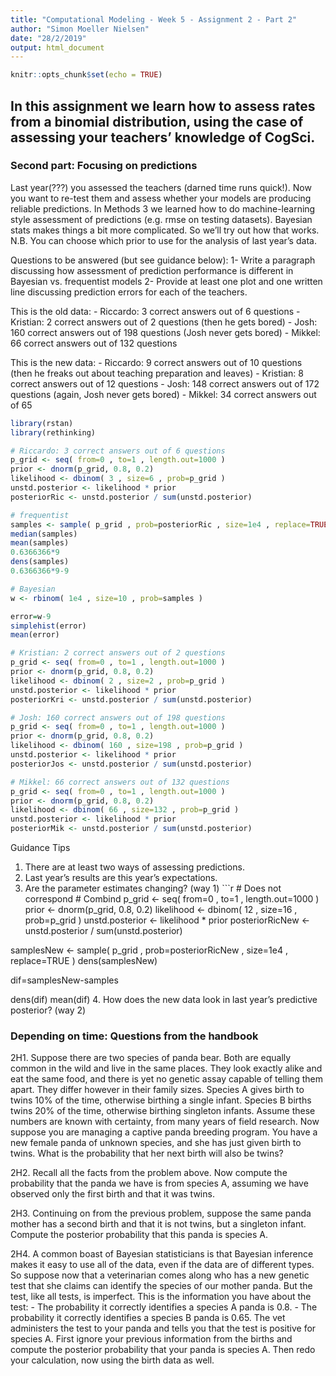 ```yaml
---
title: "Computational Modeling - Week 5 - Assignment 2 - Part 2"
author: "Simon Moeller Nielsen"
date: "28/2/2019"
output: html_document
---
```


```r
knitr::opts_chunk$set(echo = TRUE)
```

## In this assignment we learn how to assess rates from a binomial distribution, using the case of assessing your teachers' knowledge of CogSci.

### Second part: Focusing on predictions

Last year(???) you assessed the teachers (darned time runs quick!). Now you want to re-test them and assess whether your models are producing reliable predictions. In Methods 3 we learned how to do machine-learning style assessment of predictions (e.g. rmse on testing datasets). Bayesian stats makes things a bit more complicated. So we'll try out how that works. N.B. You can choose which prior to use for the analysis of last year's data.

Questions to be answered (but see guidance below):
1- Write a paragraph discussing how assessment of prediction performance is different in Bayesian vs. frequentist models
2- Provide at least one plot and one written line discussing prediction errors for each of the teachers.

This is the old data:
- Riccardo: 3 correct answers out of 6 questions
- Kristian: 2 correct answers out of 2 questions (then he gets bored)
- Josh: 160 correct answers out of 198 questions (Josh never gets bored)
- Mikkel: 66 correct answers out of 132 questions

This is the new data:
- Riccardo: 9 correct answers out of 10 questions (then he freaks out about teaching preparation and leaves)
- Kristian: 8 correct answers out of 12 questions
- Josh: 148 correct answers out of 172 questions (again, Josh never gets bored)
- Mikkel: 34 correct answers out of 65 
```r
library(rstan)
library(rethinking)
```

```r
# Riccardo: 3 correct answers out of 6 questions
p_grid <- seq( from=0 , to=1 , length.out=1000 )
prior <- dnorm(p_grid, 0.8, 0.2)
likelihood <- dbinom( 3 , size=6 , prob=p_grid )
unstd.posterior <- likelihood * prior
posteriorRic <- unstd.posterior / sum(unstd.posterior)

# frequentist
samples <- sample( p_grid , prob=posteriorRic , size=1e4 , replace=TRUE )
median(samples)
mean(samples)
0.6366366*9
dens(samples)
0.6366366*9-9

# Bayesian
w <- rbinom( 1e4 , size=10 , prob=samples )

error=w-9
simplehist(error)
mean(error)

# Kristian: 2 correct answers out of 2 questions
p_grid <- seq( from=0 , to=1 , length.out=1000 )
prior <- dnorm(p_grid, 0.8, 0.2)
likelihood <- dbinom( 2 , size=2 , prob=p_grid )
unstd.posterior <- likelihood * prior
posteriorKri <- unstd.posterior / sum(unstd.posterior)

# Josh: 160 correct answers out of 198 questions
p_grid <- seq( from=0 , to=1 , length.out=1000 )
prior <- dnorm(p_grid, 0.8, 0.2)
likelihood <- dbinom( 160 , size=198 , prob=p_grid )
unstd.posterior <- likelihood * prior
posteriorJos <- unstd.posterior / sum(unstd.posterior)

# Mikkel: 66 correct answers out of 132 questions
p_grid <- seq( from=0 , to=1 , length.out=1000 )
prior <- dnorm(p_grid, 0.8, 0.2)
likelihood <- dbinom( 66 , size=132 , prob=p_grid )
unstd.posterior <- likelihood * prior
posteriorMik <- unstd.posterior / sum(unstd.posterior)
```

Guidance Tips

1. There are at least two ways of assessing predictions.
2. Last year's results are this year's expectations.
3. Are the parameter estimates changing? (way 1)
```r
# Does not correspond 
# Combind
p_grid <- seq( from=0 , to=1 , length.out=1000 )
prior <- dnorm(p_grid, 0.8, 0.2)
likelihood <- dbinom( 12 , size=16 , prob=p_grid )
unstd.posterior <- likelihood * prior
posteriorRicNew <- unstd.posterior / sum(unstd.posterior)

samplesNew <- sample( p_grid , prob=posteriorRicNew , size=1e4 , replace=TRUE )
dens(samplesNew)

dif=samplesNew-samples

dens(dif)
mean(dif)
4. How does the new data look in last year's predictive posterior? (way 2)


### Depending on time: Questions from the handbook
2H1. Suppose there are two species of panda bear. Both are equally common in the wild and live in the same places. They look exactly alike and eat the same food, and there is yet no genetic assay capable of telling them apart. They differ however in their family sizes. Species A gives birth to twins 10% of the time, otherwise birthing a single infant. Species B births twins 20% of the time, otherwise birthing singleton infants. Assume these numbers are known with certainty, from many years of field research.
Now suppose you are managing a captive panda breeding program. You have a new female panda of unknown species, and she has just given birth to twins. What is the probability that her next birth will also be twins?

2H2. Recall all the facts from the problem above. Now compute the probability that the panda we have is from species A, assuming we have observed only the first birth and that it was twins.

2H3. Continuing on from the previous problem, suppose the same panda mother has a second birth and that it is not twins, but a singleton infant. Compute the posterior probability that this panda is species A.

2H4. A common boast of Bayesian statisticians is that Bayesian inference makes it easy to use all of the data, even if the data are of different types. So suppose now that a veterinarian comes along who has a new genetic test that she claims can identify the species of our mother panda. But the test, like all tests, is imperfect. This is the information you have about the test:
- The probability it correctly identifies a species A panda is 0.8.
- The probability it correctly identifies a species B panda is 0.65.
The vet administers the test to your panda and tells you that the test is positive for species A. First ignore your previous information from the births and compute the posterior probability that your panda is species A. Then redo your calculation, now using the birth data as well.
